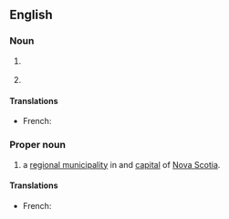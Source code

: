 {{also|hrm}}

==English==

===Noun===
{{en-noun|-}}

# {{lb|en|business|management}} {{init of|en|[[human resource management|Human resource management]]}}
# {{lb|en|Philippines|business|management}} {{init of|en|[[hotel]] and [[restaurant]] [[management]]}}

====Translations====
{{trans-top|human resources management}}
* French: {{t+|fr|DRH|f}}
{{trans-mid}}
{{trans-bottom}}

===Proper noun===
{{en-proper noun}}

# {{init of|en|[[w:Halifax Regional Municipality|Halifax Regional Municipality]]|dot=,}} a [[municipality|regional municipality]] in and [[capital]] of [[Nova Scotia]].

====Translations====
{{trans-top|Halifax Regional Municipality}}
* French: {{t|fr|MRH|f}}
{{trans-mid}}
{{trans-bottom}}